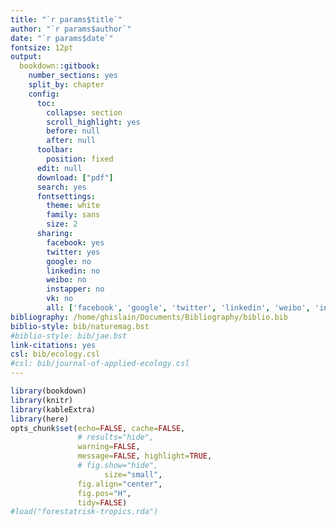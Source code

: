 ```yaml
---
title: "`r params$title`"
author: "`r params$author`"
date: "`r params$date`"
fontsize: 12pt
output:
  bookdown::gitbook:
    number_sections: yes
    split_by: chapter  
    config:
      toc:
        collapse: section
        scroll_highlight: yes
        before: null
        after: null
      toolbar:
        position: fixed
      edit: null
      download: ["pdf"]
      search: yes
      fontsettings:
        theme: white
        family: sans
        size: 2
      sharing:
        facebook: yes
        twitter: yes
        google: no
        linkedin: no
        weibo: no
        instapper: no
        vk: no
        all: ['facebook', 'google', 'twitter', 'linkedin', 'weibo', 'instapaper']
bibliography: /home/ghislain/Documents/Bibliography/biblio.bib
biblio-style: bib/naturemag.bst
#biblio-style: bib/jae.bst
link-citations: yes
csl: bib/ecology.csl
#csl: bib/journal-of-applied-ecology.csl
---
```


```r
library(bookdown)
library(knitr)
library(kableExtra)
library(here)
opts_chunk$set(echo=FALSE, cache=FALSE,
               # results="hide", 
               warning=FALSE,
               message=FALSE, highlight=TRUE,
               # fig.show="hide",
			         size="small",
               fig.align="center",
               fig.pos="H",
               tidy=FALSE)
#load("forestatrisk-tropics.rda")
```

<!-- **This PDF file includes:** -->

<!-- Supplementary text for Materials and Methods     -->
<!-- Figures S1 to S14     -->
<!-- Tables S1 to S20     -->
<!-- Legends for Data S1 and S2     -->
<!-- SI References  -->

<!-- \vspace{1cm} -->

<!-- **Other supplementary materials for this manuscript include the following:** -->

<!-- Data S1: Uncertainty around projected forest cover.     -->
<!-- Data S2: Uncertainty around projected carbon emissions. -->

\linenumbers
\newpage
